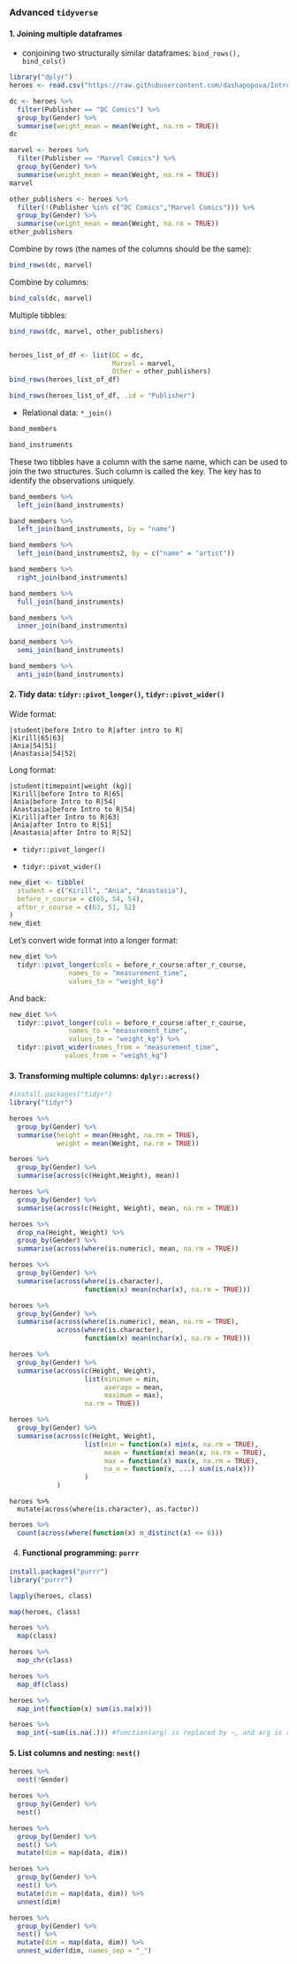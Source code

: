 ### Advanced ```tidyverse```

#### 1. Joining multiple dataframes

+ conjoining two structurally similar dataframes: ```bind_rows(), bind_cols()```

```r
library("dplyr")
heroes <- read.csv("https://raw.githubusercontent.com/dashapopova/Intro-to-R/main/week4/heroes_information.csv", na = c("-","-99"))
```

```r
dc <- heroes %>%
  filter(Publisher == "DC Comics") %>%
  group_by(Gender) %>%
  summarise(weight_mean = mean(Weight, na.rm = TRUE))
dc
```

```r
marvel <- heroes %>%
  filter(Publisher == "Marvel Comics") %>%
  group_by(Gender) %>%
  summarise(weight_mean = mean(Weight, na.rm = TRUE))
marvel
```

```r
other_publishers <- heroes %>%
  filter(!(Publisher %in% c("DC Comics","Marvel Comics"))) %>%
  group_by(Gender) %>%
  summarise(weight_mean = mean(Weight, na.rm = TRUE))
other_publishers
```

Combine by rows (the names of the columns should be the same):

```r
bind_rows(dc, marvel)
```

Combine by columns:

```r
bind_cols(dc, marvel)
```

Multiple tibbles:

```r
bind_rows(dc, marvel, other_publishers)


heroes_list_of_df <- list(DC = dc, 
                          Marvel = marvel, 
                          Other = other_publishers)
bind_rows(heroes_list_of_df)

bind_rows(heroes_list_of_df, .id = "Publisher")
```

+ Relational data: ```*_join()```

```r
band_members

band_instruments
```

These two tibbles have a column with the same name, which can be used to join the two structures. Such column is called the key. The key has to identify the observations uniquely.

```r
band_members %>%
  left_join(band_instruments)

band_members %>%
  left_join(band_instruments, by = "name")

band_members %>%
  left_join(band_instruments2, by = c("name" = "artist"))

band_members %>%
  right_join(band_instruments)

band_members %>%
  full_join(band_instruments)

band_members %>%
  inner_join(band_instruments)

band_members %>%
  semi_join(band_instruments)

band_members %>%
  anti_join(band_instruments)
```
#### 2. Tidy data: ```tidyr::pivot_longer()```, ```tidyr::pivot_wider()```

Wide format:

```
|student|before Intro to R|after intro to R|
|Kirill|65|63|
|Ania|54|51|
|Anastasia|54|52|
```
Long format:

```
|student|timepoint|weight (kg)|
|Kirill|before Intro to R|65|
|Ania|before Intro to R|54|
|Anastasia|before Intro to R|54|
|Kirill|after Intro to R|63|
|Ania|after Intro to R|51|
|Anastasia|after Intro to R|52|
```


+ ```tidyr::pivot_longer()```

+ ```tidyr::pivot_wider()```

```r
new_diet <- tibble(
  student = c("Kirill", "Ania", "Anastasia"),
  before_r_course = c(65, 54, 54),
  after_r_course = c(63, 51, 52)
)
new_diet
```

Let's convert wide format into a longer format:

```r
new_diet %>%
  tidyr::pivot_longer(cols = before_r_course:after_r_course,
               names_to = "measurement_time", 
               values_to = "weight_kg")
```

And back:

```r
new_diet %>%
  tidyr::pivot_longer(cols = before_r_course:after_r_course,
               names_to = "measurement_time", 
               values_to = "weight_kg") %>%
  tidyr::pivot_wider(names_from = "measurement_time",
              values_from = "weight_kg")
```

#### 3. Transforming multiple columns: ```dplyr::across()```

```r
#install.packages("tidyr")
library("tidyr")
```

```r
heroes %>%
  group_by(Gender) %>%
  summarise(height = mean(Height, na.rm = TRUE),
            weight = mean(Weight, na.rm = TRUE))
```

```r
heroes %>%
  group_by(Gender) %>%
  summarise(across(c(Height,Weight), mean))
```

```r
heroes %>%
  group_by(Gender) %>%
  summarise(across(c(Height, Weight), mean, na.rm = TRUE))
```

```r
heroes %>%
  drop_na(Height, Weight) %>%
  group_by(Gender) %>%
  summarise(across(where(is.numeric), mean, na.rm = TRUE))
```

```r
heroes %>%
  group_by(Gender) %>%
  summarise(across(where(is.character), 
                   function(x) mean(nchar(x), na.rm = TRUE)))
```

```r
heroes %>%
  group_by(Gender) %>%
  summarise(across(where(is.numeric), mean, na.rm = TRUE),
            across(where(is.character), 
                   function(x) mean(nchar(x), na.rm = TRUE)))
```

```r
heroes %>%
  group_by(Gender) %>%
  summarise(across(c(Height, Weight), 
                   list(minimum = min,
                        average = mean,
                        maximum = max), 
                   na.rm = TRUE))
```

```r
heroes %>%
  group_by(Gender) %>%
  summarise(across(c(Height, Weight),
                   list(min = function(x) min(x, na.rm = TRUE),
                        mean = function(x) mean(x, na.rm = TRUE),
                        max = function(x) max(x, na.rm = TRUE),
                        na_n = function(x, ...) sum(is.na(x)))
                   )
            )
```

```
heroes %>%
  mutate(across(where(is.character), as.factor))
```

```r
heroes %>%
  count(across(where(function(x) n_distinct(x) <= 6)))
```

4. #### Functional programming: ```purrr```

```r
install.packages("purrr")
library("purrr")
```

```r
lapply(heroes, class)
```

```r
map(heroes, class)

heroes %>%
  map(class)

heroes %>%
  map_chr(class)

heroes %>%
  map_df(class)

heroes %>%
  map_int(function(x) sum(is.na(x)))

heroes %>%
  map_int(~sum(is.na(.))) #function(arg) is replaced by ~, аnd arg is replaced by .
```

#### 5. List columns and nesting: ```nest()```

```r
heroes %>%
  nest(!Gender)

heroes %>%
  group_by(Gender) %>%
  nest()

heroes %>%
  group_by(Gender) %>%
  nest() %>%
  mutate(dim = map(data, dim))

heroes %>%
  group_by(Gender) %>%
  nest() %>%
  mutate(dim = map(data, dim)) %>%
  unnest(dim)

heroes %>%
  group_by(Gender) %>%
  nest() %>%
  mutate(dim = map(data, dim)) %>%
  unnest_wider(dim, names_sep = "_") 
```


